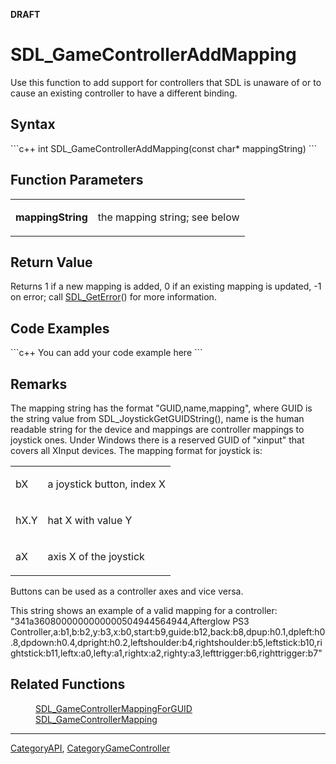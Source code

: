 <!-- pragma section-numbers off -->
<!-- pragma camelcase off -->
'''DRAFT'''

<!-- #*^*^*^*^*See http://wiki.libsdl.org/moin.cgi/SGFunctions for details on editing this page*^*^*^*^* -->


= SDL_GameControllerAddMapping =
Use this function to add support for controllers that SDL is unaware of or to cause an existing controller to have a different binding.



== Syntax ==
```c++
int SDL_GameControllerAddMapping(const char* mappingString)
```


== Function Parameters ==
{|
|'''mappingString'''
|the mapping string; see below
|}


== Return Value ==
Returns 1 if a new mapping is added, 0 if an existing mapping is updated, -1 on error; call [[SDL_GetError]]() for more information.


== Code Examples ==
```c++
You can add your code example here
```


== Remarks ==
The mapping string has the format "GUID,name,mapping", where GUID is the string value from SDL_JoystickGetGUIDString(), name is the human readable string for the device and mappings are controller mappings to joystick ones.  Under Windows there is a reserved GUID of "xinput" that covers all XInput devices.  The mapping format for joystick is:
{|
|bX
|a joystick button, index X
|-
|hX.Y
|hat X with value Y
|-
|aX
|axis X of the joystick
|}
Buttons can be used as a controller axes and vice versa.

This string shows an example of a valid mapping for a controller:
"341a3608000000000000504944564944,Afterglow PS3 Controller,a:b1,b:b2,y:b3,x:b0,start:b9,guide:b12,back:b8,dpup:h0.1,dpleft:h0.8,dpdown:h0.4,dpright:h0.2,leftshoulder:b4,rightshoulder:b5,leftstick:b10,rightstick:b11,leftx:a0,lefty:a1,rightx:a2,righty:a3,lefttrigger:b6,righttrigger:b7"


== Related Functions ==
:[[SDL_GameControllerMappingForGUID]]
:[[SDL_GameControllerMapping]]

----
[[CategoryAPI]], [[CategoryGameController]]
